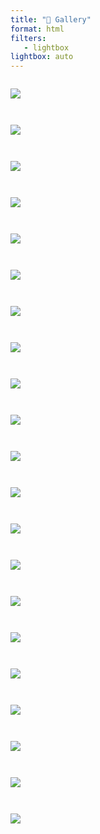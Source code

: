 ```yaml
---
title: "📸 Gallery"
format: html
filters:
   - lightbox
lightbox: auto
---
```


::: {style="display: grid;grid-template-columns: repeat(auto-fill, minmax(350px, 1fr));grid-gap: 1em;"}
![](./gallery/WhatsApp%20Image%202023-08-30%20at%2011.25.00%20AM.jpeg){group="my-gallery"}

![](./gallery/WhatsApp%20Image%202023-08-30%20at%2011.25.01%20AM.jpeg){group="my-gallery"}

![](./gallery/DSC07202.jpg){group="my-gallery"}

![](./gallery/nus.jpeg){group="my-gallery"}

![](./gallery/WhatsApp%20Image%202023-08-30%20at%2011.25.02%20AM.jpeg){group="my-gallery"}

![](./gallery/WhatsApp%20Image%202023-08-30%20at%2011.34.28%20AM.jpeg){group="my-gallery"}

![](./gallery/stelle4.jpg){group="my-gallery"}

![](./gallery/WhatsApp%20Image%202023-08-30%20at%2011.35.13%20AM.jpeg){group="my-gallery"}

![](./gallery/WhatsApp%20Image%202023-08-30%20at%2011.37.06%20AM.jpeg){group="my-gallery"}

![](./gallery/DSC06580.jpg){group="my-gallery"}

![](./gallery/20230327_134155.jpg){group="my-gallery"}

![](./gallery/bicocca.jpg){group="my-gallery"}

![](./gallery/cattolica.jpg){group="my-gallery"}

![](./gallery/leeds.jpg){group="my-gallery"}

![](./gallery/sg.jpeg){group="my-gallery"}

![](./gallery/leeds1.jpg){group="my-gallery"}

![](./gallery/stelle2.jpg){group="my-gallery"}

![](./gallery/stelle.jpg){group="my-gallery"}

![](./gallery/trento.jpg){group="my-gallery"}

![](./gallery/bali.jpeg){group="my-gallery"}

![](./gallery/stelle3.jpg){group="my-gallery"}
:::
